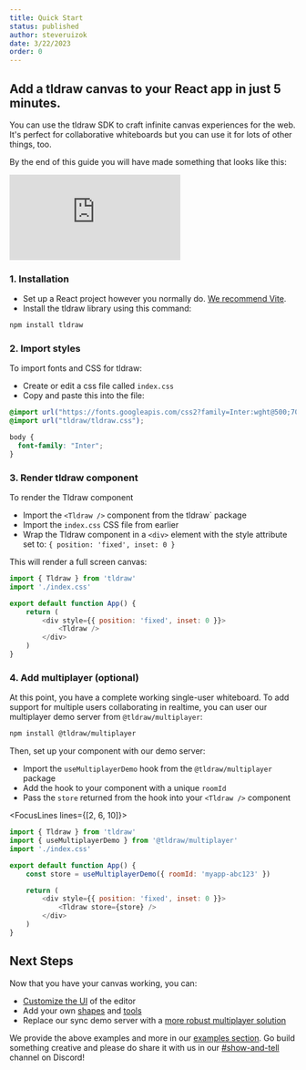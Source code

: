 ```yaml
---
title: Quick Start
status: published
author: steveruizok
date: 3/22/2023
order: 0
---
```


<h2>Add a tldraw canvas to your React app in just 5 minutes.</h2>

You can use the tldraw SDK to craft infinite canvas experiences for the web. It's perfect for collaborative whiteboards but you can use it for lots of other things, too.

By the end of this guide you will have made something that looks like this:

<Embed className="article__embed--quickstart" src="https://examples.tldraw.com/multiplayer-demo" />

### 1. Installation

- Set up a React project however you normally do. [We recommend Vite](https://vitejs.dev/guide/#scaffolding-your-first-vite-project).
- Install the tldraw library using this command:

```bash
npm install tldraw
```

### 2. Import styles

To import fonts and CSS for tldraw:

- Create or edit a css file called `index.css`
- Copy and paste this into the file:

```CSS
@import url("https://fonts.googleapis.com/css2?family=Inter:wght@500;700&display=swap");
@import url("tldraw/tldraw.css");

body {
  font-family: "Inter";
}
```

### 3. Render tldraw component

To render the Tldraw component

- Import the `<Tldraw />` component from the tldraw` package
- Import the `index.css` CSS file from earlier
- Wrap the Tldraw component in a `<div>` element with the style attribute set to: `{ position: 'fixed', inset: 0 }`

This will render a full screen canvas:

```javascript
import { Tldraw } from 'tldraw'
import './index.css'

export default function App() {
	return (
		<div style={{ position: 'fixed', inset: 0 }}>
			<Tldraw />
		</div>
	)
}
```

### 4. Add multiplayer (optional)

At this point, you have a complete working single-user whiteboard. To add support for multiple users
collaborating in realtime, you can user our multiplayer demo server from `@tldraw/multiplayer`:

```bash
npm install @tldraw/multiplayer
```

Then, set up your component with our demo server:

- Import the `useMultiplayerDemo` hook from the `@tldraw/multiplayer` package
- Add the hook to your component with a unique `roomId`
- Pass the `store` returned from the hook into your `<Tldraw />` component

<FocusLines lines={[2, 6, 10]}>

```javascript
import { Tldraw } from 'tldraw'
import { useMultiplayerDemo } from '@tldraw/multiplayer'
import './index.css'

export default function App() {
	const store = useMultiplayerDemo({ roomId: 'myapp-abc123' })

	return (
		<div style={{ position: 'fixed', inset: 0 }}>
			<Tldraw store={store} />
		</div>
	)
}
```

</FocusLines>

## Next Steps

Now that you have your canvas working, you can:

- [Customize the UI](/docs/user-interface) of the editor
- Add your own [shapes](/docs/shapes) and [tools](/docs/tools)
- Replace our sync demo server with a [more robust multiplayer solution](/docs/sync)

We provide the above examples and more in our [examples section](/examples). Go build something creative and please do share it with us in our [#show-and-tell](https://discord.com/invite/SBBEVCA4PG) channel on Discord!
